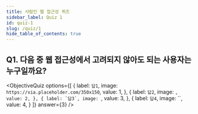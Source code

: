 ```yaml
---
title: 사람인 웹 접근성 퀴즈
sidebar_label: Quiz 1
id: quiz-1
slug: /quiz/1
hide_table_of_contents: true
---
```


## Q1. 다음 중 웹 접근성에서 고려되지 않아도 되는 사용자는 누구일까요?


<ObjectiveQuiz
  options={[
    {
      label: `답1`,
      image: `https://via.placeholder.com/350x150`,
      value: 1,
    },
    {
      label: `답2`,
      image: ``,
      value: 2,
    },
    {
      label: `답3`,
      image: ``,
      value: 3,
    },
    {
      label: `답4`,
      image: ``,
      value: 4,
    }
  ]}
  answer={3}
/>